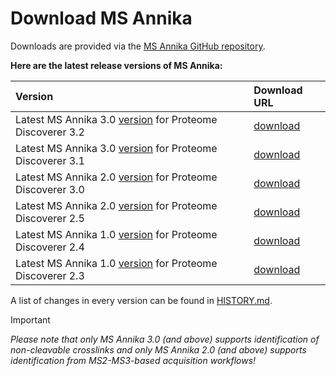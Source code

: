 # Download MS Annika

Downloads are provided via the [MS Annika GitHub repository](https://github.com/hgb-bin-proteomics/MSAnnika).

**Here are the latest release versions of MS Annika:**

| Version | Download URL |
|:--------|:-------------|
| Latest MS Annika 3.0 [version](https://raw.githubusercontent.com/hgb-bin-proteomics/MSAnnika/master/releases/latest/PD3.2/version.txt) for Proteome Discoverer 3.2 | [download](https://github.com/hgb-bin-proteomics/MSAnnika/raw/master/releases/latest/PD3.2/latest.zip) |
| Latest MS Annika 3.0 [version](https://raw.githubusercontent.com/hgb-bin-proteomics/MSAnnika/master/releases/latest/PD3.1/version.txt) for Proteome Discoverer 3.1 | [download](https://github.com/hgb-bin-proteomics/MSAnnika/raw/master/releases/latest/PD3.1/latest.zip) |
| Latest MS Annika 2.0 [version](https://raw.githubusercontent.com/hgb-bin-proteomics/MSAnnika/master/releases/latest/PD3.0/version.txt) for Proteome Discoverer 3.0 | [download](https://github.com/hgb-bin-proteomics/MSAnnika/raw/master/releases/latest/PD3.0/latest.zip) |
| Latest MS Annika 2.0 [version](https://raw.githubusercontent.com/hgb-bin-proteomics/MSAnnika/master/releases/latest/PD2.5/version.txt) for Proteome Discoverer 2.5 | [download](https://github.com/hgb-bin-proteomics/MSAnnika/raw/master/releases/latest/PD2.5/latest.zip) |
| Latest MS Annika 1.0 [version](https://raw.githubusercontent.com/hgb-bin-proteomics/MSAnnika/master/releases/latest/PD2.4/version.txt) for Proteome Discoverer 2.4 | [download](https://github.com/hgb-bin-proteomics/MSAnnika/raw/master/releases/latest/PD2.4/latest.zip) |
| Latest MS Annika 1.0 [version](https://raw.githubusercontent.com/hgb-bin-proteomics/MSAnnika/master/releases/latest/PD2.3/version.txt) for Proteome Discoverer 2.3 | [download](https://github.com/hgb-bin-proteomics/MSAnnika/raw/master/releases/latest/PD2.3/latest.zip) |

A list of changes in every version can be found in [HISTORY.md](https://github.com/hgb-bin-proteomics/MSAnnika/blob/master/HISTORY.md).

> [!Important]
>
> *Please note that only MS Annika 3.0 (and above) supports identification of non-cleavable crosslinks and only MS Annika 2.0 (and above) supports
> identification from MS2-MS3-based acquisition workflows!*
